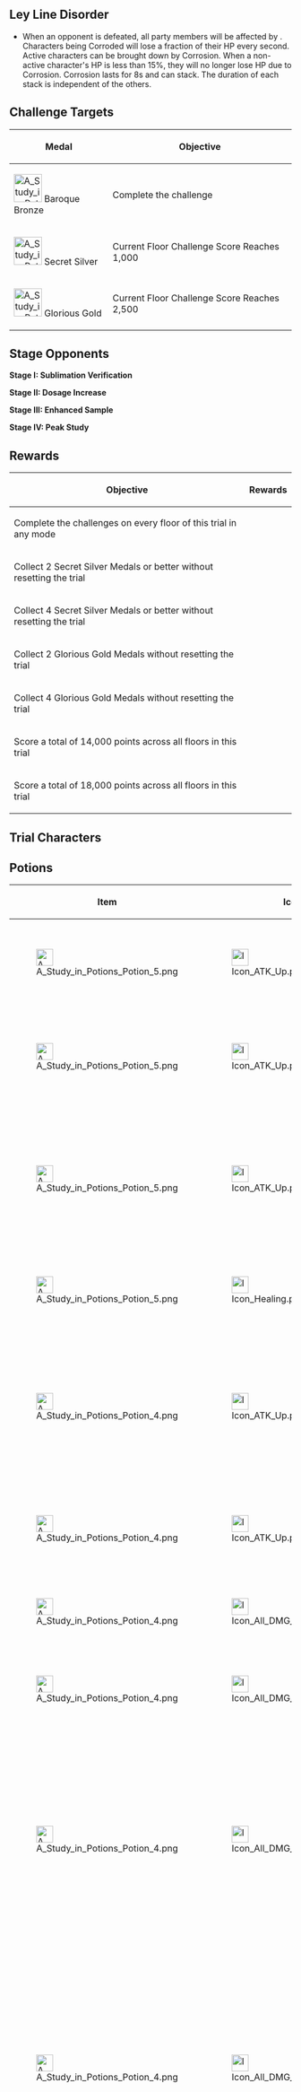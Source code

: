 {{EventTabs
|subpage1 = Dusty Wrack
|subpage2 = Sealed Ruins
|subpage3 = Solitary Rampart
}}
{{Description|This unknown Domain is hidden deep underground and is filled with rare and powerful foes, making it unusually dangerous.}}

==Ley Line Disorder==
* When an opponent is defeated, all party members will be affected by {{Color|help|Corrosion}}. Characters being Corroded will lose a fraction of their HP every second. Active characters can be brought down by Corrosion. When a non-active character's HP is less than 15%, they will no longer lose HP due to Corrosion. Corrosion lasts for 8s and can stack. The duration of each stack is independent of the others.

==Challenge Targets==
{|class="article-table tdl1"
! Medal
! Objective
|-
|[[File:A Study in Potions Medal 1.png|50px]] Baroque Bronze
|Complete the challenge
|-
|[[File:A Study in Potions Medal 2.png|50px]] Secret Silver
|Current Floor Challenge Score Reaches 1,000
|-
|[[File:A Study in Potions Medal 3.png|50px]] Glorious Gold
|Current Floor Challenge Score Reaches 2,500
|}

==Stage Opponents==
;'''Stage I: Sublimation Verification'''
{{Column|2|
* {{Enemy|Thunderhelm Lawachurl}}
* {{Enemy|Hydro Samachurl}}
* {{Enemy|Hilichurl Berserker}}
}}

;'''Stage II: Dosage Increase'''
{{Column|2|
* {{Enemy|Rockfond Rifthound}}
* {{Enemy|Rockfond Rifthound Whelp}}
}}

;'''Stage III: Enhanced Sample'''
{{Column|2|
* {{Enemy|Thundercraven Rifthound}}
* {{Enemy|Thundercraven Rifthound Whelp}}
}}

;'''Stage IV: Peak Study'''
{{Column|2|
* {{Enemy|Ruin Grader}}
* {{Enemy|Ruin Guard}}
* {{Enemy|Ruin Cruiser}}
* {{Enemy|Ruin Destroyer}}
* {{Enemy|Ruin Defender}}
* {{Enemy|Ruin Scout}}
}}

==Rewards==
{|class="article-table tdl1"
! Objective
! Rewards
|-
|Complete the challenges on every floor of this trial in any mode
|{{Card|Primogem|60}}
|-
|Collect 2 Secret Silver Medals or better without resetting the trial
|{{Card|Primogem|40}}{{Card|Guide to Gold|2}}{{Card|Mora|20,000}}
|-
|Collect 4 Secret Silver Medals or better without resetting the trial
|{{Card|Primogem|40}}{{Card|Piece of Aerosiderite|3}}{{Card|Mora|20,000}}
|-
|Collect 2 Glorious Gold Medals without resetting the trial
|{{Card|Guide to Gold|2}}{{Card|Mora|20,000}}
|-
|Collect 4 Glorious Gold Medals without resetting the trial
|{{Card|Hero's Wit|3}}
|-
|Score a total of 14,000 points across all floors in this trial
|{{Card|Piece of Aerosiderite|3}}{{Card|Mora|20,000}}
|-
|Score a total of 18,000 points across all floors in this trial
|{{Card|Mystic Enhancement Ore|6}}
|}

==Trial Characters==
{{Trial Character/Event/Header}}
{{Trial Character/Event
|character_name         = Sangonomiya Kokomi
|character_level        = 80
|constellation          = 0
|weapon_name            = Prototype Amber
|weapon_level           = 80
|refinement             = 1
|artifact_flower        = Sea-Dyed Blossom
|artifact_feather       = Deep Palace's Plume
|artifact_sands         = Cowry of Parting
|artifact_goblet        = Pearl Cage
|artifact_circlet       = Crown of Watatsumi
|artifact_level         = 20
|set1                   = Ocean-Hued Clam
|set1_piece_bonus       = 4
|normal_attack_talent   = 8
|elemental_skill_talent = 8
|elemental_burst_talent = 8
|hp                     = 29,815
|atk                    = 1,175
|def                    = 697
|em                     = 105
|crit_rate              = -74.0%
|crit_dmg               = 91.9%
|er                     = 135.0%
|healing                = 75.9%
|hydro_dmg              = 68.2%
}}
{{Trial Character/Event
|character_name         = Qiqi
|character_level        = 80
|constellation          = 0
|weapon_name            = Favonius Sword
|weapon_level           = 80
|refinement             = 1
|artifact_flower        = Gladiator's Nostalgia
|artifact_feather       = Gladiator's Destiny
|artifact_sands         = Gladiator's Longing
|artifact_goblet        = Gladiator's Intoxication
|artifact_circlet       = Gladiator's Triumphus
|artifact_level         = 20
|set1                   = Gladiator's Finale
|set1_piece_bonus       = 4
|normal_attack_talent   = 8
|elemental_skill_talent = 8
|elemental_burst_talent = 8
|hp                     = 18,720
|atk                    = 1,595
|def                    = 962
|em                     = 105
|crit_rate              = 26.0%
|crit_dmg               = 91.9%
|er                     = 242.6%
|healing                = 52.5%
}}
{{Trial Character/Event
|character_name         = Diona
|character_level        = 80
|constellation          = 0
|weapon_name            = Favonius Warbow
|weapon_level           = 80
|refinement             = 1
|artifact_flower        = Maiden's Distant Love
|artifact_feather       = Maiden's Heart-Stricken Infatuation
|artifact_sands         = Maiden's Passing Youth
|artifact_goblet        = Maiden's Fleeting Leisure
|artifact_circlet       = Maiden's Fading Beauty
|artifact_level         = 20
|set1                   = Maiden Beloved
|set1_piece_bonus       = 4
|normal_attack_talent   = 8
|elemental_skill_talent = 8
|elemental_burst_talent = 8
|hp                     = 23,938
|atk                    = 1,098
|def                    = 644
|em                     = 105
|crit_rate              = 26.0%
|crit_dmg               = 91.9%
|er                     = 242.6%
|healing                = 15.0%
|cryo_dmg               = 18.0%
}}
{{Trial Character/Event
|character_name         = Sayu
|character_level        = 80
|constellation          = 0
|weapon_name            = Favonius Greatsword
|weapon_level           = 80
|refinement             = 1
|artifact_flower        = In Remembrance of Viridescent Fields
|artifact_feather       = Viridescent Arrow Feather
|artifact_sands         = Viridescent Venerer's Determination
|artifact_goblet        = Viridescent Venerer's Vessel
|artifact_circlet       = Viridescent Venerer's Diadem
|artifact_level         = 20
|set1                   = Viridescent Venerer
|set1_piece_bonus       = 4
|normal_attack_talent   = 8
|elemental_skill_talent = 8
|elemental_burst_talent = 8
|hp                     = 18,270
|atk                    = 1,130
|def                    = 788
|em                     = 736
|crit_rate              = 26.0%
|crit_dmg               = 91.9%
|er                     = 190.8%
|anemo_dmg              = 15.0%
}}
{{Trial Character/Event/Footer}}

==Potions==
{|class="article-table"
!Item!!Icon!!Name!!Effect
|-
|[[File:A Study in Potions Potion 5.png|30px]]
|[[File:Icon ATK Up.png|30px]]
|Amp: Rousing Recovery
|When a character is healed, ATK is increased by {{Color|help|20%}} for {{Color|help|12}}s. Max {{Color|help|3}} stacks.
|-
|[[File:A Study in Potions Potion 5.png|30px]]
|[[File:Icon ATK Up.png|30px]]
|Amp: Proactive Assault
|When the active character's HP is higher than {{Color|help|80%}}, DMG dealt is increased by {{Color|help|50%}}.
|-
|[[File:A Study in Potions Potion 5.png|30px]]
|[[File:Icon ATK Up.png|30px]]
|Amp: Rapid Assault
|For {{Color|help|8}}s after the active character sprints, ATK SPD is increased by {{Color|help|50%}}. If this effect is triggered again, the duration is reset.
|-
|[[File:A Study in Potions Potion 5.png|30px]]
|[[File:Icon Healing.png|30px]]
|Amp: Rapid Recovery
|All party members' healing effects are increased by {{Color|help|100%}}.
|-
|[[File:A Study in Potions Potion 4.png|30px]]
|[[File:Icon ATK Up.png|30px]]
|Convection Potion
|After a character triggers the Swirl reaction against a nearby opponent, all party members' ATK is increased by {{Color|help|20%}} for {{Color|help|8}}s.
|-
|[[File:A Study in Potions Potion 4.png|30px]]
|[[File:Icon ATK Up.png|30px]]
|Intensifying Potion
|The active character's DMG is increased by {{Color|help|30%}} and they take {{Color|help|15%}} more DMG.
|-
|[[File:A Study in Potions Potion 4.png|30px]]
|[[File:Icon All DMG Up.png|30px]]
|Explosive Potion
|All party members' Elemental Burst DMG is increased by {{Color|help|20%}}.
|-
|[[File:A Study in Potions Potion 4.png|30px]]
|[[File:Icon All DMG Up.png|30px]]
|Coalescence Potion
|All party members' Elemental Mastery is increased by {{Color|help|120}}.
|-
|[[File:A Study in Potions Potion 4.png|30px]]
|[[File:Icon All DMG Up.png|30px]]
|Dielectric Potion
|After triggering Overloaded, Superconduct, or Electro-Charged reactions, all party members deal {{Color|help|7.5%}} increased DMG for {{Color|help|8}}s. The buff for each reaction is an independent entity with its own timer. Max {{Color|help|3}} stacks.
|-
|[[File:A Study in Potions Potion 4.png|30px]]
|[[File:Icon All DMG Up.png|30px]]
|Deflagration Potion
|When a character triggers the Melt or Vaporize reactions, a shockwave will be released at the location of opponent upon whom the reaction was triggered, dealing AoE DMG. This effect can be triggered once every {{Color|help|5}}s.
|-
|[[File:A Study in Potions Potion 4.png|30px]]
|[[File:Icon All DMG Up.png|30px]]
|Fragility Potion
|Characters deal {{Color|help|25%}} more DMG to Frozen opponents.
|-
|[[File:A Study in Potions Potion 4.png|30px]]
|[[File:Icon All DMG Up.png|30px]]
|Resonance Potion
|If an active character hits an opponent using Normal Attacks from a Catalyst, infused Normal Attacks, or Normal Attacks that have been converted into Elemental DMG, that character will gain {{Color|help|5%}} all Elemental DMG Bonus for {{Color|help|10}}s. Max {{Color|help|4}} stacks. This effect can be triggered once every {{Color|help|1}}s.
|-
|[[File:A Study in Potions Potion 4.png|30px]]
|[[File:Icon All DMG Up.png|30px]]
|Parallel Potion
|When the active character uses an Elemental Skill, all party members' CDs are shortened by {{Color|help|50%}} for {{Color|help|8}}s. This effect can be triggered every {{Color|help|16}}s.
|-
|[[File:A Study in Potions Potion 4.png|30px]]
|[[File:Icon DMG Up.png|30px]]
|Gravity Potion
|When the active character uses an Elemental Burst, Normal, Charged, and Plunging Attacks deal {{Color|help|25%}} more DMG for {{Color|help|15}}s. This effect will be cleared when the character leaves the field.
|-
|[[File:A Study in Potions Potion 4.png|30px]]
|[[File:Icon DMG Up.png|30px]]
|Intensity Potion
|All party members' Charged Attack DMG is increased by {{Color|help|20%}}.
|-
|[[File:A Study in Potions Potion 4.png|30px]]
|[[File:Icon DMG Up.png|30px]]
|Honing Potion
|All party members' Normal Attack DMG is increased by {{Color|help|20%}}.
|-
|[[File:A Study in Potions Potion 4.png|30px]]
|[[File:Icon Energy Up.png|30px]]
|Slow-Release Potion
|When a character's Elemental Skill hits an opponent, a great number of Elemental particles will be produced that will restore {{Color|help|6}} Elemental Energy. This effect can be triggered once every {{Color|help|3}}s.
|-
|[[File:A Study in Potions Potion 4.png|30px]]
|[[File:Icon Stamina Reduction.png|30px]]
|Frenzy Potion
|Characters' Charged Attack Stamina consumption is decreased by {{Color|help|50%}}.
|-
|[[File:A Study in Potions Potion 4.png|30px]]
|[[File:Icon Stamina Reduction.png|30px]]
|Lightening Potion
|Characters' Sprint Stamina consumption is decreased by {{Color|help|50%}}.
|-
|[[File:A Study in Potions Potion 4.png|30px]]
|[[File:Icon DEF Up.png|30px]]
|Firming Potion
|All party members' DEF is increased by {{Color|help|50%}}.
|}

[[es:Fortaleza solitaria]]
[[pt-br:Um Estudo de Poções/Fortaleza Solitária]]